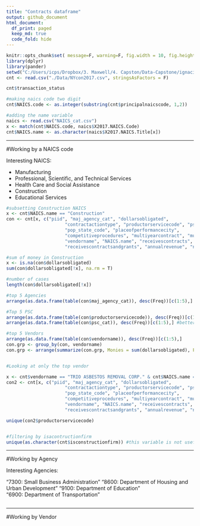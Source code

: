 ```yaml
---
title: "Contracts dataframe"
output: github_document
html_document:
  df_print: paged
  keep_md: true
  code_fold: hide
---
```


```r
knitr::opts_chunk$set( message=F, warning=F, fig.width = 10, fig.height = 10 )
library(dplyr)
library(pander)
setwd("C:/Users/icps/Dropbox/3. Maxwell/4. Capston/Data-Capstone/ignacio")
cnt <- read.csv("./Data/NYcon2017.csv", stringsAsFactors = F)

cnt$transaction_status

#making naics code two digit
cnt$NAICS.code <- as.integer(substring(cnt$principalnaicscode, 1,2))

#adding the name variable
naics <- read.csv("NAICS_cat.csv")
x <- match(cnt$NAICS.code, naics$X2017.NAICS.Code)
cnt$NAICS.name <- as.character(naics$X2017.NAICS.Title[x])

```


***

#Working by a NAICS code

Interesting NAICS:

* Manufacturing
* Professional, Scientific, and Technical Services
* Health Care and Social Assistance
* Construction
* Educational Services

```r
#subsetting Construction NAICS
x <- cnt$NAICS.name == "Construction"
con <- cnt[x, c("piid", "maj_agency_cat", "dollarsobligated", 
                      "contractactiontype", "productorservicecode", "psc_cat",
                      "pop_state_code", "placeofperformancecity", 
                      "competitiveprocedures", "multiyearcontract", "multipleorsingleawardidc", 
                      "vendorname", "NAICS.name", "receivescontracts", "receivesgrants",
                      "receivescontractsandgrants", "annualrevenue", "numberofemployees", "isconstructionfirm")]

#sum of money in Construction
x <- is.na(con$dollarsobligated)
sum(con$dollarsobligated[!x], na.rm = T)

#number of cases
length(con$dollarsobligated[!x])

#top 5 Agencies
arrange(as.data.frame(table(con$maj_agency_cat)), desc(Freq))[c(1:5),]

#Top 5 PSC
arrange(as.data.frame(table(con$productorservicecode)), desc(Freq))[c(1:5),]
arrange(as.data.frame(table(con$psc_cat)), desc(Freq))[c(1:5),] #better to use this code!

#top 5 Vendors
arrange(as.data.frame(table(con$vendorname)), desc(Freq))[c(1:5),]
con.grp <- group_by(con, vendorname)
con.grp <- arrange(summarize(con.grp, Monies = sum(dollarsobligated), Freq = n()), desc(Monies))


#Looking at only the top vendor

x <- cnt$vendorname == "TRIO ASBESTOS REMOVAL CORP." & cnt$NAICS.name == "Construction"
con2 <- cnt[x, c("piid", "maj_agency_cat", "dollarsobligated", 
                      "contractactiontype", "productorservicecode", "psc_cat",
                      "pop_state_code", "placeofperformancecity", 
                      "competitiveprocedures", "multiyearcontract", "multipleorsingleawardidc", 
                      "vendorname", "NAICS.name", "receivescontracts", "receivesgrants",
                      "receivescontractsandgrants", "annualrevenue", "numberofemployees", "isconstructionfirm")]

unique(con2$productorservicecode)


#filtering by isacontructionfirm
unique(as.character(cnt$isconstructionfirm)) #this variable is not useful

```

***

#Working by Agency

Interesting Agencies:

"7300: Small Business Administration" 
"8600: Department of Housing and Urban Development"
"9100: Department of Education"  
"6900: Department of Transportation"

```r

```

***

#Working by Vendor

```r


```
